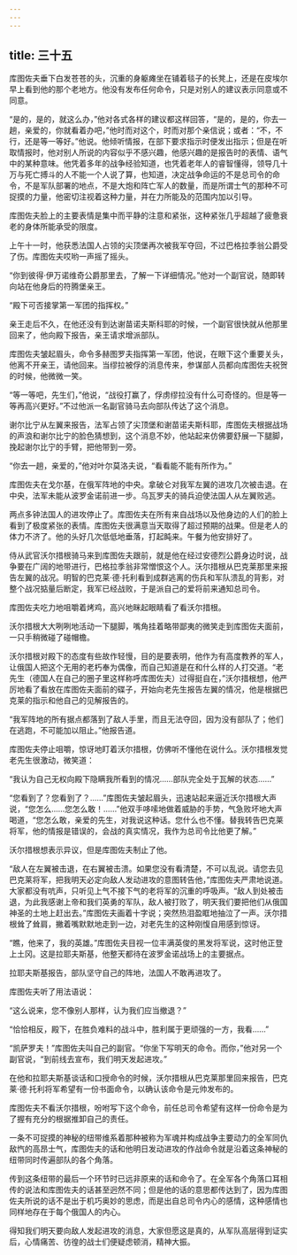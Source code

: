 ```yaml
---
---
---
```

title: 三十五
---



库图佐夫垂下白发苍苍的头，沉重的身躯瘫坐在铺着毯子的长凳上，还是在皮埃尔早上看到他的那个老地方。他没有发布任何命令，只是对别人的建议表示同意或不同意。

“是的，是的，就这么办，”他对各式各样的建议都这样回答，“是的，是的，你去一趟，亲爱的，你就看着办吧，”他时而对这个，时而对那个亲信说；或者：“不，不行，还是等一等好。”他说。他倾听情报，在部下要求指示时便发出指示；但是在听取情报时，他对别人所说的内容似乎不感兴趣，他感兴趣的是报告时的表情、语气中的某种意味。他凭着多年的战争经验知道，也凭着老年人的睿智懂得，领导几十万与死亡搏斗的人不能一个人说了算，也知道，决定战争命运的不是总司令的命令，不是军队部署的地点，不是大炮和阵亡军人的数量，而是所谓士气的那种不可捉摸的力量，他密切注视着这种力量，并在力所能及的范围内加以引导。

库图佐夫脸上的主要表情是集中而平静的注意和紧张，这种紧张几乎超越了疲惫衰老的身体所能承受的限度。

上午十一时，他获悉法国人占领的尖顶堡再次被我军夺回，不过巴格拉季翁公爵受了伤。库图佐夫哎哟一声摇了摇头。

“你到彼得·伊万诺维奇公爵那里去，了解一下详细情况。”他对一个副官说，随即转向站在他身后的符腾堡亲王。

“殿下可否接掌第一军团的指挥权。”

亲王走后不久，在他还没有到达谢苗诺夫斯科耶的时候，一个副官很快就从他那里回来了，他向殿下报告，亲王请求增派部队。

库图佐夫皱起眉头，命令多赫图罗夫指挥第一军团，他说，在眼下这个重要关头，他离不开亲王，请他回来。当缪拉被俘的消息传来，参谋部人员都向库图佐夫祝贺的时候，他微微一笑。

“等一等吧，先生们，”他说，“战役打赢了，俘虏缪拉没有什么可奇怪的。但是等一等再高兴更好。”不过他派一名副官骑马去向部队传达了这个消息。

谢尔比宁从左翼来报告，法军占领了尖顶堡和谢苗诺夫斯科耶，库图佐夫根据战场的声浪和谢尔比宁的脸色猜想到，这个消息不妙，他站起来仿佛要舒展一下腿脚，挽起谢尔比宁的手臂，把他带到一旁。

“你去一趟，亲爱的，”他对叶尔莫洛夫说，“看看能不能有所作为。”

库图佐夫在戈尔基，在俄军阵地的中央。拿破仑对我军左翼的进攻几次被击退。在中央，法军未能从波罗金诺前进一步。乌瓦罗夫的骑兵迫使法国人从左翼败逃。

两点多钟法国人的进攻停止了。库图佐夫在所有来自战场以及他身边的人们的脸上看到了极度紧张的表情。库图佐夫很满意当天取得了超过预期的战果。但是老人的体力不济了。他的头好几次低低地垂落，打起盹来。午餐为他安排好了。

侍从武官沃尔措根骑马来到库图佐夫跟前，就是他在经过安德烈公爵身边时说，战争要在广阔的地带进行，巴格拉季翁非常憎恨这个人。沃尔措根从巴克莱那里来报告左翼的战况。明智的巴克莱·德·托利看到成群逃离的伤兵和军队溃乱的背影，对整个战况掂量后断定，我军已经战败，于是派自己的爱将前来通知总司令。

库图佐夫吃力地咀嚼着烤鸡，高兴地眯起眼睛看了看沃尔措根。

沃尔措根大大咧咧地活动一下腿脚，嘴角挂着略带鄙夷的微笑走到库图佐夫面前，一只手稍微碰了碰帽檐。

沃尔措根对殿下的态度有些故作轻慢，目的是要表明，他作为有高度教养的军人，让俄国人把这个无用的老朽奉为偶像，而自己知道是在和什么样的人打交道。“老先生（德国人在自己的圈子里这样称呼库图佐夫）过得挺自在，”沃尔措根想，他严厉地看了看放在库图佐夫面前的碟子，开始向老先生报告左翼的情况，他是根据巴克莱的指示和他自己的见解报告的。

“我军阵地的所有据点都落到了敌人手里，而且无法夺回，因为没有部队了；他们在逃跑，不可能加以阻止。”他报告道。

库图佐夫停止咀嚼，惊讶地盯着沃尔措根，仿佛听不懂他在说什么。沃尔措根发觉老先生很激动，微笑道：

“我认为自己无权向殿下隐瞒我所看到的情况……部队完全处于瓦解的状态……”

“您看到了？您看到了？……”库图佐夫皱起眉头，迅速站起来逼近沃尔措根大声说，“您怎么……您怎么敢！……”他双手哆嗦地做着威胁的手势，气急败坏地大声喝道，“您怎么敢，亲爱的先生，对我说这种话。您什么也不懂。替我转告巴克莱将军，他的情报是错误的，会战的真实情况，我作为总司令比他更了解。”

沃尔措根想表示异议，但是库图佐夫制止了他。

“敌人在左翼被击退，在右翼被击溃。如果您没有看清楚，不可以乱说。请您去见巴克莱将军，把我明天必定向敌人发动进攻的意图转告他，”库图佐夫严肃地说道。大家都没有吭声，只听见上气不接下气的老将军的沉重的呼吸声。“敌人到处被击退，为此我感谢上帝和我们英勇的军队，敌人被打败了，明天我们要把他们从俄国神圣的土地上赶出去。”库图佐夫画着十字说；突然热泪盈眶地抽泣了一声。沃尔措根耸了耸肩，撇着嘴默默地走到一边，对老先生的这种刚愎自用感到惊讶。

“瞧，他来了，我的英雄。”库图佐夫目视一位丰满英俊的黑发将军说，这时他正登上土冈。这是拉耶夫斯基，他整天都待在波罗金诺战场上的主要据点。

拉耶夫斯基报告，部队坚守自己的阵地，法国人不敢再进攻了。

库图佐夫听了用法语说：

“这么说来，您不像别人那样，认为我们应当撤退？”

“恰恰相反，殿下，在胜负难料的战斗中，胜利属于更顽强的一方，我看……”

“凯萨罗夫！”库图佐夫叫自己的副官。“你坐下写明天的命令。而你，”他对另一个副官说，“到前线去宣布，我们明天发起进攻。”

在他和拉耶夫斯基谈话和口授命令的时候，沃尔措根从巴克莱那里回来报告，巴克莱·德·托利将军希望有一份书面命令，以确认该命令是元帅发布的。

库图佐夫不看沃尔措根，吩咐写下这个命令，前任总司令希望有这样一份命令是为了握有充分的根据推卸自己的责任。

一条不可捉摸的神秘的纽带维系着那种被称为军魂并构成战争主要动力的全军同仇敌忾的高昂士气，库图佐夫的话和他明日发动进攻的作战命令就是沿着这条神秘的纽带同时传遍部队的各个角落。

传到这条纽带的最后一个环节时已远非原来的话和命令了。在全军各个角落口耳相传的说法和库图佐夫的话甚至迥然不同；但是他的话的意思都传达到了，因为库图佐夫所说的话不是出于机巧奥妙的思虑，而是出自总司令内心的感情，这种感情也同样地存在于每个俄国人的内心。

得知我们明天要向敌人发起进攻的消息，大家但愿这是真的，从军队高层得到证实后，心情痛苦、彷徨的战士们便疑虑顿消，精神大振。